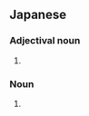 ==Japanese==
{{ja-kanjitab|助|平}}

===Adjectival noun===
{{ja-adj|すけべい|decl=な}}

# {{alternative spelling of|助け平|lang=ja}}

===Noun===
{{ja-noun|すけべい}}

# {{alternative spelling of|助け平|lang=ja}}